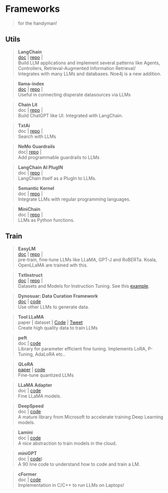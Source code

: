 # Frameworks
> for the handyman!

## Utils
> **LangChain  ** \
[doc](https://python.langchain.com/en/latest/index.html) | [repo](https://github.com/hwchase17/langchain) |\
Build LLM applications and implement several patterns like Agents, Controllers, Retrieval-Augmented Information Retrieval/\
Integrates with many LLMs and databases. Noe4j is a new addition.

> **llama-index  ** \
[doc](https://gpt-index.readthedocs.io/en/latest/) | [repo](https://github.com/jerryjliu/llama_index) |\
Useful in connecting disperate datasources via LLMs

> **Chain Lit  ** \
doc | [repo](https://github.com/Chainlit/chainlit) |\
Build ChatGPT like UI. Integrated with LangChain.

> **TxtAi  ** \
doc | [repo](https://github.com/neuml/txtai) |\
Search with LLMs

> **NeMo Guardrails  ** \
doc| [repo](https://github.com/NVIDIA/NeMo-Guardrails) |\
Add programmable guardrails to LLMs

> **LangChain AI PlugIN  ** \
doc | [repo](https://github.com/langchain-ai/langchain-aiplugin) |\
LangChain itself as a PlugIn to LLMs.

> **Semantic Kernel  ** \
doc | [repo](https://github.com/microsoft/semantic-kernel) |\
Integrate LLMs with regular programming languages.

> **MiniChain  ** \
doc | [repo](https://github.com/srush/minichain) |\
LLMs as Python functions.


## Train
> **EasyLM  ** \
[doc]() | [repo](https://github.com/young-geng/EasyLM) |\
pre-train, fine-tune LLMs like LLaMA, GPT-J and RoBERTa. Koala, OpenLLaMA are trained wth this.

> **TxtInstruct  ** \
[doc]() | [repo](https://github.com/neuml/txtinstruct) |\
Datasets and Models for Instruction Tuning. See this [example](https://colab.research.google.com/github/neuml/txtinstruct/blob/master/examples/01_Introducing_txtinstruct.ipynb).


> **Dynosuar: Data Curation Framework ** \
[doc](https://dynosaur-it.github.io/) | [code](https://github.com/WadeYin9712/Dynosaur) \
Use other LLMs to generate data.

> **Tool LLaMA ** \
paper | dataset | [Code](https://github.com/OpenBMB/ToolBench) | [Tweet](https://twitter.com/TsingYoga/status/1662843257796333568?s=20) \
Create high quality data to train LLMs


> **peft** \
doc | [code](https://github.com/huggingface/peft) \
Library for parameter efficient fine tuning. Implements LoRA, P-Tuning, AdaLoRA etc..

> **QLoRA** \
[paper](https://arxiv.org/abs/2305.14314) | [code](https://github.com/artidoro/qlora) \
Fine-tune quantized LLMs

> **LLaMA Adapter** \
doc | [code](https://github.com/ZrrSkywalker/LLaMA-Adapter) \
Fine LLaMA models.

> **DeepSpeed** \
doc | [code](https://github.com/microsoft/DeepSpeed) \
A mature library from Microsoft to accelerate training Deep Learning models.

> **Lamini** \
doc | [code](https://github.com/lamini-ai/lamini/) \
A nice abstraction to train models in the cloud.

> **miniGPT** \
doc | [code](https://github.com/karpathy/minGPT)) \
A 90 line code to understand how to code and train a LM.

> **cFormer** \
doc | [code](https://github.com/NolanoOrg/cformers/) \
Implementation in C/C++ to run LLMs on Laptops!
